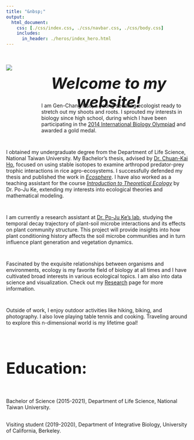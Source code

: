 ```yaml
---
title: "&nbsp;"
output:
  html_document:
    css: [./css/index.css, ./css/navbar.css, ./css/body.css]
    includes:
      in_header: ./heros/index_hero.html
---
```


<style>
h1 {font-weight: bold !important; 
    font-size: 42px !important}
</style>   


<div style="display: flex;">

<img src="./images/Personal photo.JPG" style="max-width: 300px; max-height: 400px; width:auto; height:auto; margin-top: 20px;">

<div style="padding-left: 40px; width: 800px">

<div style="height: 50px;">
<h1 style="text-align: center; font-style: italic;">Welcome to my website!</h1>
</div>

<div style="height: 1em;"></div>

<div style="padding-left: 40px;">
I am Gen-Chang Hsu, a young seedling ecologist ready to stretch out my shoots and roots. I sprouted my interests in biology since high school, during which I have been participating in the [2014 International Biology Olympiad](https://www.ibo-info.org/en/contest/past-ibos.html){target="_blank"} and awarded a gold medal.
</div>

</div>

</div>

<div style="height: 1em;"></div>

I obtained my undergraduate degree from the Department of Life Science, National Taiwan University. My Bachelor’s thesis, advised by [Dr. Chuan-Kai Ho](https://ecology.lifescience.ntu.edu.tw/doku.php/en/ckho/start){target="_blank"}, focused on using stable isotopes to examine arthropod predator-prey trophic interactions in rice agro-ecosystems. I successfully defended my thesis and published the work in [*Ecosphere*](https://esajournals.onlinelibrary.wiley.com/doi/10.1002/ecs2.3625){target="_blank"}. I have also worked as a teaching assistant for the course [_Introduction to Theoretical Ecology_](https://genchanghsu.github.io/2021_Fall_Introduction_to_Theoretical_Ecology/){target="_blank"} by Dr. Po-Ju Ke, extending my interests into ecological theories and mathematical modeling.

<div style="height: 1em;"></div>

I am currently a research assistant at [Dr. Po-Ju Ke’s lab](https://pojuke.com/), studying the temporal decay trajectory of plant-soil microbe interactions and its effects on plant community structure. This project will provide insights into how plant conditioning history affects the soil microbe communities and in turn influence plant generation and vegetation dynamics. 

<div style="height: 1em;"></div>

Fascinated by the exquisite relationships between organisms and environments, ecology is my favorite field of biology at all times and I have cultivated broad interests in various ecological topics. I am also into data science and visualization. Check out my [Research](https://genchanghsu.github.io/Research.html) page for more information.

<div style="height: 1em;"></div>

Outside of work, I enjoy outdoor activities like hiking, biking, and photography. I also love playing table tennis and cooking. Traveling around to explore this n-dimensional world is my lifetime goal!

<br>

# Education:
<div style="height: 1em;"></div>
Bachelor of Science (2015-2021), Department of Life Science, National Taiwan University.

<div style="height:2px;"></div>

Visiting student (2019-2020), Department of Integrative Biology, University of California, Berkeley.

<div style="height:2px;"></div>


